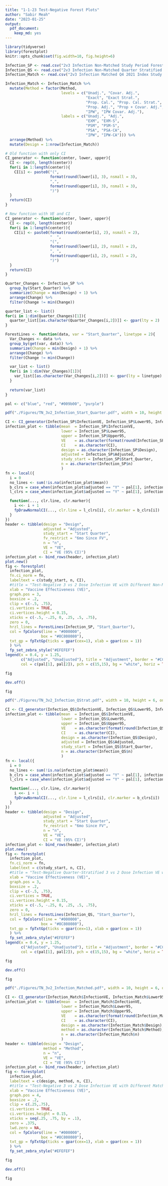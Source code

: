 ```yaml
---
title: "1-1-23 Test-Negative Forest Plots"
author: "Sabir Meah"
date: "2023-01-25"
output: 
  pdf_document: 
    keep_md: yes
---
```


```r
library(tidyverse)
library(forestplot)
knitr::opts_chunk$set(fig.width=10, fig.height=6) 
```

```r
Infection_SP <- read.csv("2v3 Infection Non-Matched Study Period Forest Plot.csv")
Infection_QS <- read.csv("2v3 Infection Non-Matched Quarter Stratified Forest Plot.csv")
Infection_Match <- read.csv("2v3 Infection Matched Q4 2021 Index Study Period Forest Plot.csv")

Infection_Match <- Infection_Match %>%
  mutate(Method = factor(Method, 
                         levels = c("Unadj.", "Covar. Adj.", 
                                    "Exact", "Exact Strat.",
                                    "Prop. Cal.", "Prop. Cal. Strat.",
                                    "Prop. Adj.", "Prop + Covar. Adj.",
                                    "IPW", "IPW Covar. Adj."),
                         labels = c("Unadj.", "Adj.", 
                                    "EXM", "EXM-S",
                                    "PSM", "PSM-S",
                                    "PSA", "PSA-CA",
                                    "IPW", "IPW-CA"))) %>%
  arrange(Method) %>%
  mutate(Design = 1:nrow(Infection_Match))
```

```r
# Old function with only CI
CI_generator <- function(center, lower, upper){
  CI <- rep(0, length(center))
  for(i in 1:length(center)){
    CI[i] <- paste0("(", 
                    format(round(lower[i], 3), nsmall = 3), 
                    ",", 
                    format(round(upper[i], 3), nsmall = 3), 
                    ")")
  }
  return(CI)
}

# New function with VE and CI
CI_generator <- function(center, lower, upper){
  CI <- rep(0, length(center))
  for(i in 1:length(center)){
    CI[i] <- paste0(format(round(center[i], 2), nsmall = 2),
                    "  ",
                    "(", 
                    format(round(lower[i], 2), nsmall = 2), 
                    ", ", 
                    format(round(upper[i], 2), nsmall = 2), 
                    ")")
  }
  return(CI)
}
```

```r
Quarter_Changes <- Infection_SP %>%
  group_by(Start_Quarter) %>%
  summarize(Change = min(Design) + 1) %>%
  arrange(Change) %>%
  filter(Change != min(Change))

quarter_list <- list()
for(i in 1:dim(Quarter_Changes)[1]){
  quarter_list[[as.character(Quarter_Changes[i,2])]] <- gpar(lty = 2)
}
```

```r
ForestLines <- function(data, var = "Start_Quarter", linetype = 2){
  Var_Changes <- data %>%
  group_by(get(var, data)) %>%
  summarize(Change = min(Design) + 1) %>%
  arrange(Change) %>%
  filter(Change != min(Change))

  var_list <- list()
  for(i in 1:dim(Var_Changes)[1]){
    var_list[[as.character(Var_Changes[i,2])]] <- gpar(lty = linetype)
  }
  
  return(var_list)
}
```

```r
pal <- c("blue", "red", "#009b00", "purple")
```

```r
pdf("./Figures/TN_3v2_Infection_Start_Quarter.pdf", width = 10, height = 6, onefile = FALSE)

CI <- CI_generator(Infection_SP$InfectionVE, Infection_SP$Lower95, Infection_SP$Upper95)
infection_plot <- tibble(mean  = Infection_SP$InfectionVE, 
                         lower = Infection_SP$Lower95,
                         upper = Infection_SP$Upper95,
                         VE    = as.character(format(round(Infection_SP$InfectionVE, 3), nsmall = 3)),
                         CI    = as.character(CI),
                         design = as.character(Infection_SP$Design),
                         adjusted = Infection_SP$Adjusted,
                         study_start = Infection_SP$Start_Quarter,
                         n = as.character(Infection_SP$n)
                         )
fn <- local({
  i = 0
  no_lines <- sum(!is.na(infection_plot$mean))
  b_clrs = case_when(infection_plot$adjusted == "Y" ~ pal[1], infection_plot$adjusted == "N" ~ pal[2])
  l_clrs = case_when(infection_plot$adjusted == "Y" ~ pal[1], infection_plot$adjusted == "N" ~ pal[2])

  function(..., clr.line, clr.marker){
    i <<- i + 1
    fpDrawNormalCI(..., clr.line = l_clrs[i], clr.marker = b_clrs[i])
  }
})
header <- tibble(design = "Design",
                 adjusted = "Adjusted",
                 study_start = "Start Quarter",
                 fv_restrict = "6mo Since FV",
                 n = "n",
                 VE = "VE",
                 CI = "VE (95% CI)")
infection_plot <- bind_rows(header, infection_plot)
plot.new()
fig <- forestplot(
  infection_plot, 
  fn.ci_norm = fn,
  labeltext = c(study_start, n, CI), 
  #title = "Test-Negative 3 vs 2 Dose Infection VE with Different Non-Matched Designs",
  xlab = "Vaccine Effectiveness (VE)",
  graph.pos = 3,
  boxsize = .2,
  clip = c(-.5, .75),
  ci.vertices = TRUE,
  ci.vertices.height = 0.15,
  xticks = c(-.5, -.25, 0, .25, .5, .75),
  zero = 0, 
  hrzl_lines = ForestLines(Infection_SP, "Start_Quarter"),
  col = fpColors(line = "#000000",
                box = "#8C808080"),
  txt_gp = fpTxtGp(ticks = gpar(cex=1), xlab = gpar(cex = 1))
  ) %>%
  fp_set_zebra_style("#EFEFEF")
legend(x = 0.4, y = 1.25, 
       c("Adjusted", "Unadjusted"), title = "Adjustment", border = "#CCCCCC", box.lwd = 1.5, 
       col = c(pal[1], pal[2]), pch = c(15,15), bg = "white", horiz = TRUE, xpd = TRUE) 

fig

dev.off()

fig
```

```r
pdf("./Figures/TN_3v2_Infection_QStrat.pdf", width = 10, height = 6, onefile = FALSE)

CI <- CI_generator(Infection_QS$InfectionVE, Infection_QS$Lower95, Infection_QS$Upper95)
infection_plot <- tibble(mean  = Infection_QS$InfectionVE, 
                         lower = Infection_QS$Lower95,
                         upper = Infection_QS$Upper95,
                         VE    = as.character(format(round(Infection_QS$InfectionVE, 3), nsmall = 3)),
                         CI    = as.character(CI),
                         design = as.character(Infection_QS$Design),
                         adjusted = Infection_QS$Adjusted,
                         study_start = Infection_QS$Start_Quarter,
                         n = as.character(Infection_QS$n)
                         )
fn <- local({
  i = 0
  no_lines <- sum(!is.na(infection_plot$mean))
  b_clrs = case_when(infection_plot$adjusted == "Y" ~ pal[1], infection_plot$adjusted == "N" ~ pal[2])
  l_clrs = case_when(infection_plot$adjusted == "Y" ~ pal[1], infection_plot$adjusted == "N" ~ pal[2])

  function(..., clr.line, clr.marker){
    i <<- i + 1
    fpDrawNormalCI(..., clr.line = l_clrs[i], clr.marker = b_clrs[i])
  }
})
header <- tibble(design = "Design",
                 adjusted = "Adjusted",
                 study_start = "Start Quarter",
                 fv_restrict = "6mo Since FV",
                 n = "n",
                 VE = "VE",
                 CI = "VE (95% CI)")
infection_plot <- bind_rows(header, infection_plot)
plot.new()
fig <- forestplot(
  infection_plot, 
  fn.ci_norm = fn,
  labeltext = c(study_start, n, CI), 
  #title = "Test-Negative Quarter-Stratified 3 vs 2 Dose Infection VE with Different Non-Matched Designs",
  xlab = "Vaccine Effectiveness (VE)",
  graph.pos = 3,
  boxsize = .2,
  clip = c(-.5, .75),
  ci.vertices = TRUE,
  ci.vertices.height = 0.15,
  xticks = c(-.5, -.25, 0, .25, .5, .75),
  zero = 0, 
  hrzl_lines = ForestLines(Infection_QS, "Start_Quarter"),
  col = fpColors(line = "#000000",
                box = "#8C808080"),
  txt_gp = fpTxtGp(ticks = gpar(cex=1), xlab = gpar(cex = 1))
  ) %>%
  fp_set_zebra_style("#EFEFEF")
legend(x = 0.4, y = 1.25, 
       c("Adjusted", "Unadjusted"), title = "Adjustment", border = "#CCCCCC", box.lwd = 1.5, 
       col = c(pal[1], pal[2]), pch = c(15,15), bg = "white", horiz = TRUE, xpd = TRUE) 

fig

dev.off()

fig
```

```r
pdf("./Figures/TN_3v2_Infection_Matched.pdf", width = 10, height = 6, onefile = FALSE)

CI <- CI_generator(Infection_Match$InfectionVE, Infection_Match$Lower95, Infection_Match$Upper95)
infection_plot <- tibble(mean  = Infection_Match$InfectionVE, 
                         lower = Infection_Match$Lower95,
                         upper = Infection_Match$Upper95,
                         VE    = as.character(format(round(Infection_Match$InfectionVE, 3), nsmall = 3)),
                         CI    = as.character(CI),
                         design = as.character(Infection_Match$Design),
                         method = as.character(Infection_Match$Method),
                         n = as.character(Infection_Match$n)
                         )
header <- tibble(design = "Design",
                 method = "Method",
                 n = "n",
                 VE = "VE",
                 CI = "VE (95% CI)")
infection_plot <- bind_rows(header, infection_plot)
fig <- forestplot(
  infection_plot, 
  labeltext = c(design, method, n, CI), 
  #title = "Test-Negative 3 vs 2 Dose Infection VE with Different Matched Designs (Q4 2021 Index Date)",
  xlab = "Vaccine Effectiveness (VE)",
  graph.pos = 4,
  boxsize = .2,
  clip = c(.25,.75),
  ci.vertices = TRUE,
  ci.vertices.height = 0.15,
  xticks = seq(.25, .75, by = .1),
  zero = .375, 
  lwd.zero = NA,
  col = fpColors(line = "#000000",
                box = "#8C808080"),
  txt_gp = fpTxtGp(ticks = gpar(cex=1), xlab = gpar(cex = 1))
  ) %>%
  fp_set_zebra_style("#EFEFEF")

fig

dev.off()

fig
```
